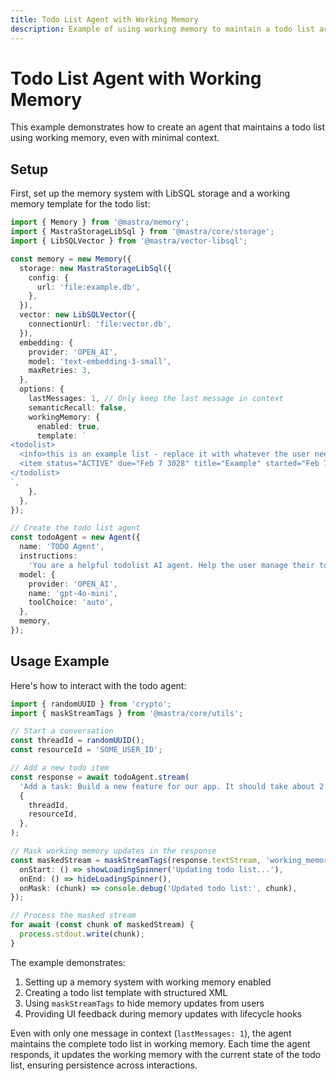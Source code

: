 ```yaml
---
title: Todo List Agent with Working Memory
description: Example of using working memory to maintain a todo list across conversations
---
```


# Todo List Agent with Working Memory

This example demonstrates how to create an agent that maintains a todo list using working memory, even with minimal context.

## Setup

First, set up the memory system with LibSQL storage and a working memory template for the todo list:

```typescript
import { Memory } from '@mastra/memory';
import { MastraStorageLibSql } from '@mastra/core/storage';
import { LibSQLVector } from '@mastra/vector-libsql';

const memory = new Memory({
  storage: new MastraStorageLibSql({
    config: {
      url: 'file:example.db',
    },
  }),
  vector: new LibSQLVector({
    connectionUrl: 'file:vector.db',
  }),
  embedding: {
    provider: 'OPEN_AI',
    model: 'text-embedding-3-small',
    maxRetries: 3,
  },
  options: {
    lastMessages: 1, // Only keep the last message in context
    semanticRecall: false,
    workingMemory: {
      enabled: true,
      template: `
<todolist>
  <info>this is an example list - replace it with whatever the user needs</info>
  <item status="ACTIVE" due="Feb 7 3028" title="Example" started="Feb 7 2025">example</item>
</todolist>
`,
    },
  },
});

// Create the todo list agent
const todoAgent = new Agent({
  name: 'TODO Agent',
  instructions:
    'You are a helpful todolist AI agent. Help the user manage their todolist. If there is no list yet ask them what to add! If there is a list always print it out when the chat starts. For each item add emojis, dates, titles (with an index number starting at 1), descriptions, and statuses. For each piece of info add an emoji to the left of it. Also support subtask lists with bullet points inside a box. Help the user timebox each task by asking them how long it will take.',
  model: {
    provider: 'OPEN_AI',
    name: 'gpt-4o-mini',
    toolChoice: 'auto',
  },
  memory,
});
```

## Usage Example

Here's how to interact with the todo agent:

```typescript
import { randomUUID } from 'crypto';
import { maskStreamTags } from '@mastra/core/utils';

// Start a conversation
const threadId = randomUUID();
const resourceId = 'SOME_USER_ID';

// Add a new todo item
const response = await todoAgent.stream(
  'Add a task: Build a new feature for our app. It should take about 2 hours and needs to be done by next Friday.',
  {
    threadId,
    resourceId,
  },
);

// Mask working memory updates in the response
const maskedStream = maskStreamTags(response.textStream, 'working_memory', {
  onStart: () => showLoadingSpinner('Updating todo list...'),
  onEnd: () => hideLoadingSpinner(),
  onMask: (chunk) => console.debug('Updated todo list:', chunk),
});

// Process the masked stream
for await (const chunk of maskedStream) {
  process.stdout.write(chunk);
}
```

The example demonstrates:
1. Setting up a memory system with working memory enabled
2. Creating a todo list template with structured XML
3. Using `maskStreamTags` to hide memory updates from users
4. Providing UI feedback during memory updates with lifecycle hooks

Even with only one message in context (`lastMessages: 1`), the agent maintains the complete todo list in working memory. Each time the agent responds, it updates the working memory with the current state of the todo list, ensuring persistence across interactions.
